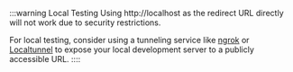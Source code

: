 :::warning Local Testing
Using http://localhost as the redirect URL directly will not work due to security restrictions.

For local testing, consider using a tunneling service like [ngrok](https://ngrok.com/) or [Localtunnel](https://theboroer.github.io/localtunnel-www/) to expose your local development server to a publicly accessible URL.
::::